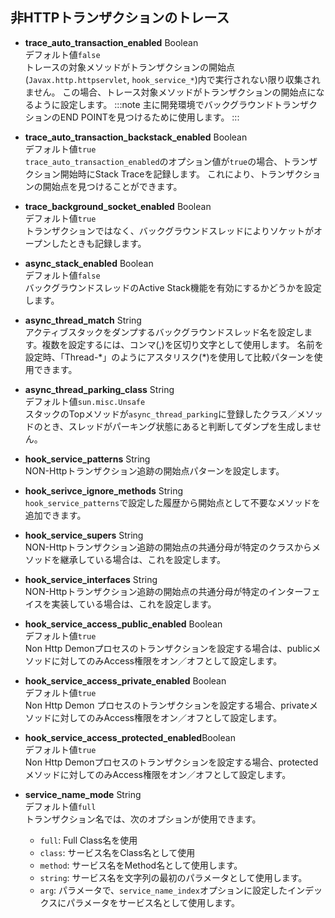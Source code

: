 ## 非HTTPトランザクションのトレース

-   **trace_auto_transaction_enabled** <span class='type'>Boolean</span><br/>
    デフォルト値`false`<br/>トレースの対象メソッドがトランザクションの開始点(`Javax.http.httpservlet`, `hook_service_*`)内で実行されない限り収集されません。 この場合、トレース対象メソッドがトランザクションの開始点になるように設定します。
    :::note
    主に開発環境でバックグラウンドトランザクションのEND POINTを見つけるために使用します。
    :::

-   **trace_auto_transaction_backstack_enabled** <span class='type'>Boolean</span><br/>
    デフォルト値`true`<br/>`trace_auto_transaction_enabled`のオプション値が`true`の場合、トランザクション開始時にStack Traceを記録します。 これにより、トランザクションの開始点を見つけることができます。

-   **trace_background_socket_enabled** <span class='type'>Boolean</span><br/>
    デフォルト値`true`<br/>
    トランザクションではなく、バックグラウンドスレッドによりソケットがオープンしたときも記録します。

-   **async_stack_enabled** <span class='type'>Boolean</span><br/>
    デフォルト値`false`<br/>バックグラウンドスレッドのActive Stack機能を有効にするかどうかを設定します。

-   **async_thread_match** <span class='type'>String</span><br/>
    アクティブスタックをダンプするバックグラウンドスレッド名を設定します。複数を設定するには、コンマ(,)を区切り文字として使用します。 名前を設定時、「Thread-\*」のようにアスタリスク(\*)を使用して比較パターンを使用できます。

-   **async_thread_parking_class** <span class='type'>String</span><br/>
    デフォルト値`sun.misc.Unsafe`<br/>スタックのTopメソッドが`async_thread_parking`に登録したクラス／メソッドのとき、スレッドがパーキング状態にあると判断してダンプを生成しません。

-   **hook_service_patterns** <span class='type'>String</span><br/>
    NON-Httpトランザクション追跡の開始点パターンを設定します。

-   **hook_serivce_ignore_methods** <span class='type'>String</span><br/>
    `hook_service_patterns`で設定した履歴から開始点として不要なメソッドを追加できます。

-   **hook_service_supers** <span class='type'>String</span><br/>
    NON-Httpトランザクション追跡の開始点の共通分母が特定のクラスからメソッドを継承している場合は、これを設定します。

-   **hook_service_interfaces** <span class='type'>String</span><br/>
    NON-Httpトランザクション追跡の開始点の共通分母が特定のインターフェイスを実装している場合は、これを設定します。

-   **hook_service_access_public_enabled** <span class='type'>Boolean</span><br/>
    デフォルト値`true`<br/>Non Http Demonプロセスのトランザクションを設定する場合は、publicメソッドに対してのみAccess権限をオン／オフとして設定します。

-   **hook_service_access_private_enabled** <span class='type'>Boolean</span><br/>
    デフォルト値`true`<br/> Non Http Demon プロセスのトランザクションを設定する場合、privateメソッドに対してのみAccess権限をオン／オフとして設定します。

-   **hook_service_access_protected_enabled**<span class='type'>Boolean</span><br/>
    デフォルト値`true`<br/>Non Http Demonプロセスのトランザクションを設定する場合、protectedメソッドに対してのみAccess権限をオン／オフとして設定します。

-   **service_name_mode** <span class='type'>String</span><br/>
      デフォルト値`full`<br/>トランザクション名では、次のオプションが使用できます。

    -   `full`: Full Class名を使用
    -   `class`: サービス名をClass名として使用
    -   `method`: サービス名をMethod名として使用します。
    -   `string`: サービス名を文字列の最初のパラメータとして使用します。
    -   `arg`: パラメータで、`service_name_index`オプションに設定したインデックスにパラメータをサービス名として使用します。
